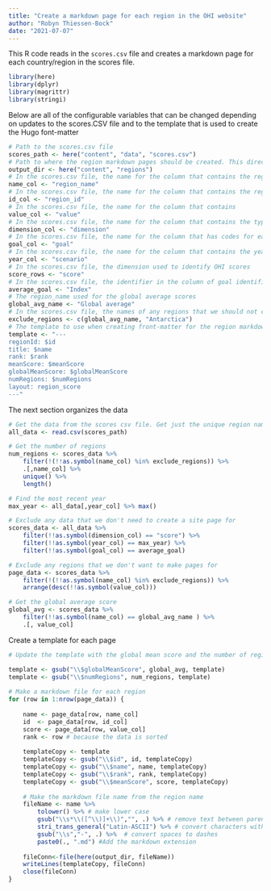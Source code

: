 ```yaml
---
title: "Create a markdown page for each region in the OHI website"
author: "Robyn Thiessen-Bock"
date: "2021-07-07"
---
```


This R code reads in the `scores.csv` file and creates a markdown page for each country/region in the scores file.

```r
library(here)
library(dplyr)
library(magrittr)
library(stringi)
```

Below are all of the configurable variables that can be changed depending on updates to the scores.CSV file and to the template that is used to create the Hugo font-matter

```r
# Path to the scores.csv file
scores_path <- here("content", "data", "scores.csv")
# Path to where the region markdown pages should be created. This directory must already exist.
output_dir <- here("content", "regions")
# In the scores.csv file, the name for the column that contains the region names
name_col <- "region_name"
# In the scores.csv file, the name for the column that contains the region Ids
id_col <- "region_id"
# In the scores.csv file, the name for the column that contains 
value_col <- "value"
# In the scores.csv file, the name for the column that contains the types of dimensions (score, future, etc.)
dimension_col <- "dimension"
# In the scores.csv file, the name for the column that has codes for each goal (e.g. AO, BD, etc.)
goal_col <- "goal"
# In the scores.csv file, the name for the column that contains the years
year_col <- "scenario"
# In the scores.csv file, the dimension used to identify OHI scores
score_rows <- "score"
# In the scores.csv file, the identifier in the column of goal identifiers that indicates the score/value is the overall average of all goals
average_goal <- "Index"
# The region_name used for the global average scores
global_avg_name <- "Global average"
# In the scores.csv file, the names of any regions that we should not create pages for
exclude_regions <- c(global_avg_name, "Antarctica")
# The template to use when creating front-matter for the region markdown file page. $id and $name are replaced with the region ID and name.
template <- "---
regionId: $id
title: $name
rank: $rank
meanScore: $meanScore
globalMeanScore: $globalMeanScore
numRegions: $numRegions
layout: region_score
---"
```

The next section organizes the data

```r
# Get the data from the scores csv file. Get just the unique region names and IDs.
all_data <- read.csv(scores_path)

# Get the number of regions
num_regions <- scores_data %>% 
	filter(!(!!as.symbol(name_col) %in% exclude_regions)) %>% 
	.[,name_col] %>%
	unique() %>% 
	length()

# Find the most recent year
max_year <- all_data[,year_col] %>% max()

# Exclude any data that we don't need to create a site page for
scores_data <- all_data %>% 
	filter(!!as.symbol(dimension_col) == "score") %>% 
	filter(!!as.symbol(year_col) == max_year) %>% 
	filter(!!as.symbol(goal_col) == average_goal)

# Exclude any regions that we don't want to make pages for
page_data <- scores_data %>% 
	filter(!(!!as.symbol(name_col) %in% exclude_regions)) %>% 
	arrange(desc(!!as.symbol(value_col)))

# Get the global average score
global_avg <- scores_data %>% 
	filter(!!as.symbol(name_col) == global_avg_name ) %>% 
	.[, value_col]

```

Create a template for each page

```r
# Update the template with the global mean score and the number of regions. This only needs to be done once since it is the same value for all regions.

template <- gsub("\\$globalMeanScore", global_avg, template)
template <- gsub("\\$numRegions", num_regions, template)
	
# Make a markdown file for each region
for (row in 1:nrow(page_data)) {
	
	name <- page_data[row, name_col]
	id  <- page_data[row, id_col]
	score <- page_data[row, value_col]
	rank <- row # because the data is sorted
	
	templateCopy <- template
	templateCopy <- gsub("\\$id", id, templateCopy)
	templateCopy <- gsub("\\$name", name, templateCopy)
	templateCopy <- gsub("\\$rank", rank, templateCopy)
	templateCopy <- gsub("\\$meanScore", score, templateCopy)
	
	# Make the markdown file name from the region name
	fileName <- name %>%
		tolower() %>% # make lower case
		gsub("\\s*\\([^\\)]+\\)","", .) %>% # remove text between parentheses at end of name
		stri_trans_general("Latin-ASCII") %>% # convert characters with accents to non-accented character
		gsub("\\s","-", .) %>%  # convert spaces to dashes
		paste0(., ".md") #Add the markdown extension
	
	fileConn<-file(here(output_dir, fileName))
	writeLines(templateCopy, fileConn)
	close(fileConn)
}
```